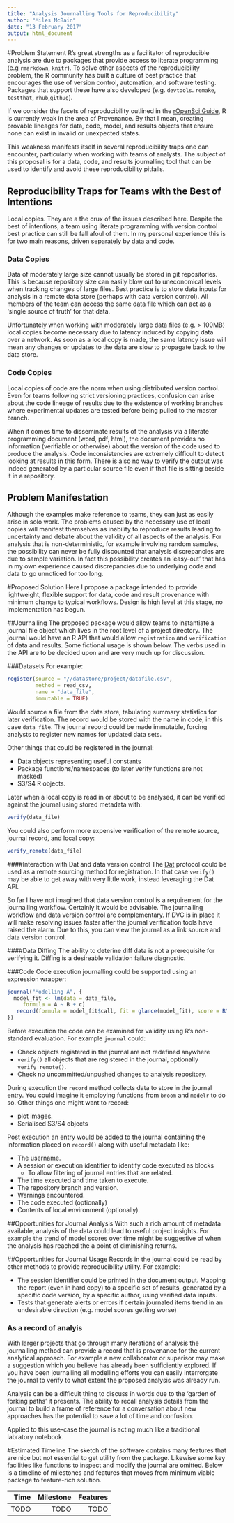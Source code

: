 ```yaml
---
title: "Analysis Journalling Tools for Reproducibility"
author: "Miles McBain"
date: "13 February 2017"
output: html_document
---
```


#Problem Statement 
R's great strengths as a facilitator of reproducible analysis are due to packages that provide access to literate programming (e.g `rmarkdown`, `knitr`). To solve other aspects of the reproducibility problem, the R community has built a culture of best practice that encourages the use of version control, automation, and software testing. Packages that support these have also developed (e.g. `devtools`. `remake`, `testthat`, `rhub`,`githug`). 

If we consider the facets of reproducibility outlined in the [rOpenSci Guide](http://ropensci.github.io/reproducibility-guide/sections/introduction/), R is currently weak in the area of Provenance. By that I mean, creating provable lineages for data, code, model, and results objects that ensure none can exist in invalid or unexpected states.

This weakness manifests itself in several reproducibility traps one can encounter, particularly when working with teams of analysts. The subject of this proposal is for a data, code, and results journalling tool that can be used to identify and avoid these reproducibility pitfalls.

## Reproducibility Traps for Teams with the Best of Intentions
Local copies. They are a the crux of the issues described here. Despite the best of intentions, a team using literate programming with version control best practice can still be fall afoul of them. In my personal experience this is for two main reasons, driven separately by data and code.

### Data Copies
Data of moderately large size cannot usually be stored in git repositories. This is because repository size can easily blow out to uneconomical levels when tracking changes of large files. Best practice is to store data inputs for analysis in a remote data store (perhaps with data version control). All members of the team can access the same data file which can act as a 'single source of truth' for that data.

Unfortunately when working with moderately large data files (e.g. > 100MB) local copies become necessary due to latency induced by copying data over a network. As soon as a local copy is made, the same latency issue will mean any changes or updates to the data are slow to propagate back to the data store. 

### Code Copies
Local copies of code are the norm when using distributed version control. Even for teams following strict versioning practices, confusion can arise about the code lineage of results due to the existence of working branches where experimental updates are tested before being pulled to the master branch.

When it comes time to disseminate results of the analysis via a literate programming document (word, pdf, html), the document provides no information (verifiable or otherwise) about the version of the code used to produce the analysis. Code inconsistencies are extremely difficult to detect looking at results in this form. There is also no way to verify the output was indeed generated by a particular source file even if that file is sitting beside it in a repository.

## Problem Manifestation
Although the examples make reference to teams, they can just as easily arise in solo work. The problems caused by the necessary use of local copies will manifest themselves as inability to reproduce results leading to uncertainty and debate about the validity of all aspects of the analysis. For analysis that is non-deterministic, for example involving random samples, the possibility can never be fully discounted that analysis discrepancies are due to sample variation. In fact this possibility creates an 'easy-out' that has in my own experience caused discrepancies due to underlying code and data to go unnoticed for too long.

#Proposed Solution
Here I propose a package intended to provide lightweight, flexible support for data, code and result provenance with minimum change to typical workflows. Design is high level at this stage, no implementation has begun.

##Journalling
The proposed package would allow teams to instantiate a journal file object which lives in the root level of a project directory. The journal would have an R API that would allow `registration` and `verification` of data and results. Some fictional usage is shown below. The verbs used in the API are to be decided upon and are very much up for discussion.

###Datasets
For example:
```r
register(source = "//datastore/project/datafile.csv", 
         method = read_csv, 
         name = "data_file", 
         immutable = TRUE)
```
Would source a file from the data store, tabulating summary statistics for later verification. The record would be stored with the name in code, in this case `data_file`. The journal record could be made immutable, forcing analysts to register new names for updated data sets. 

Other things that could be registered in the journal:

* Data objects representing useful constants
* Package functions/namespaces (to later verify functions are not masked)
* S3/S4 R objects.

Later when a local copy is read in or about to be analysed, it can be verified against the journal using stored metadata with:
```r
verify(data_file)
```

You could also perform more expensive verification of the remote source, journal record, and local copy:
```r
verify_remote(data_file)
```

####Interaction with Dat and data version control
The [Dat](https://github.com/datproject/dat) protocol could be used as a remote sourcing method for registration. In that case `verify()` may be able to get away with very little work, instead leveraging the Dat API.

So far I have not imagined that data version control is a requirement for the journalling workflow. Certainly it would be advisable. The journalling workflow and data version control are complementary. If DVC is in place it will make resolving issues faster after the journal verification tools have raised the alarm. Due to this, you can view the journal as a link source and data version control. 

####Data Diffing
The ability to deterine diff data is not a prerequisite for verifying it. Diffing is a desireable validation failure diagnostic.

###Code 
Code execution journalling could be supported using an expression wrapper:
```r
journal("Modelling A", {
  model_fit <- lm(data = data_file,
     formula = A ~ B + c)
   record(formula = model_fit$call, fit = glance(model_fit), score = RMSE(model_fit))
})
```

Before execution the code can be examined for validity using R's non-standard evaluation. For example `journal` could:

* Check objects registered in the journal are not redefined anywhere
* `verify()` all objects that are registered in the journal, optionally `verify_remote()`.
* Check no uncommitted/unpushed changes to analysis repository.

During execution the `record` method collects data to store in the journal entry. You could imagine it employing functions from `broom` and `modelr` to do so. Other things one might want to record:

* plot images.
* Serialised S3/S4 objects

Post execution an entry would be added to the journal containing the information placed on `record()` along with useful metadata like:

* The username.
* A session or execution identifier to identify code executed as blocks
    - To allow filtering of journal entries that are related.
* The time executed and time taken to execute.
* The repository branch and version.
* Warnings encountered.
* The code executed (optionally)
* Contents of local environment (optionally). 

##Opportunities for Journal Analysis
With such a rich amount of metadata available, analysis of the data could lead to useful project insights. For example the trend of model scores over time might be suggestive of when the analysis has reached the a point of diminishing returns. 

##Opportunities for Journal Usage
Records in the journal could be read by other methods to provide reproducibility utility. For example:

* The session identifier could be printed in the document output. Mapping the report (even in hard copy) to a specific set of results, generated by a specific code version, by a specific author, using verified data inputs.
* Tests that generate alerts or errors if certain journaled items trend in an undesirable direction (e.g. model scores getting worse)

### As a record of analyis
With larger projects that go through many iterations of analysis the journalling method can provide a record that is provenance for the current analytical approach. For example a new collaborator or superisor may make a suggestion which you believe has already been sufficiently explored. If you have been journalling all modelling efforts you can easily interrorgate the journal to verify to what extent the proposed analysis was already run.

Analysis can be a difficult thing to discuss in words due to the 'garden of forking paths' it presents. The ability to recall analysis details from the journal to build a frame of reference for a conversation about new approaches has the potential to save a lot of time and confusion. 

Applied to this use-case the journal is acting much like a traditional labratory notebook.

#Estimated Timeline
The sketch of the software contains many features that are nice but not essential to get utility from the package. Likewise some key facilities like functions to inspect and modify the journal are omitted. Below is a timeline of milestones and features that moves from minimum viable package to feature-rich solution. 

|  Time        |  Milestone  |  Features    |
|-------------:|------------:|-------------:|
|TODO|TODO|TODO|


